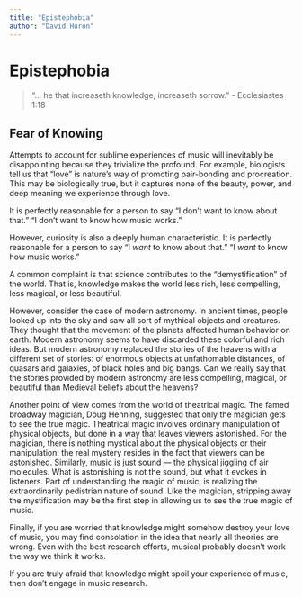 ```yaml
---
title: "Epistephobia"
author: "David Huron"
---
```


# Epistephobia



> "... he that increaseth knowledge, increaseth sorrow." - Ecclesiastes
1:18

## Fear of Knowing

Attempts to account for sublime experiences of music will inevitably
be disappointing because they trivialize the profound. For example,
biologists tell us that "love" is nature's way of promoting
pair-bonding and procreation. This may be biologically true, but it
captures none of the beauty, power, and deep meaning we experience
through love.

It is perfectly reasonable for a person to say "I don't want to know
about that." "I don't want to know how music works."

However, curiosity is also a deeply human characteristic. It is
perfectly reasonable for a person to say "I *want* to know about
that." "I *want* to know how music works."

A common complaint is that science contributes to the
"demystification" of the world. That is, knowledge makes the world
less rich, less compelling, less magical, or less beautiful.

However, consider the case of modern astronomy. In ancient times,
people looked up into the sky and saw all sort of mythical objects
and creatures. They thought that the movement of the planets
affected human behavior on earth. Modern astronomy seems to have
discarded these colorful and rich ideas. But modern astronomy
replaced the stories of the heavens with a different set of stories:
of enormous objects at unfathomable distances, of quasars and
galaxies, of black holes and big bangs. Can we really say that the
stories provided by modern astronomy are less compelling, magical,
or beautiful than Medieval beliefs about the heavens?

Another point of view comes from the world of theatrical magic. The
famed broadway magician, Doug Henning, suggested that only the
magician gets to see the true magic. Theatrical magic involves
ordinary manipulation of physical objects, but done in a way that
leaves viewers astonished. For the magician, there is nothing
mystical about the physical objects or their manipulation: the real
mystery resides in the fact that viewers can be astonished.
Similarly, music is just sound --- the physical jiggling of air
molecules. What is astonishing is not the sound, but what it evokes
in listeners. Part of understanding the magic of music, is realizing
the extraordinarily pedistrian nature of sound. Like the magician,
stripping away the mystification may be the first step in allowing
us to see the true magic of music.

Finally, if you are worried that knowledge might somehow destroy
your love of music, you may find consolation in the idea that nearly
all theories are wrong. Even with the best research efforts, musical
probably doesn't work the way we think it works.

If you are truly afraid that knowledge might spoil your experience
of music, then don't engage in music research.




